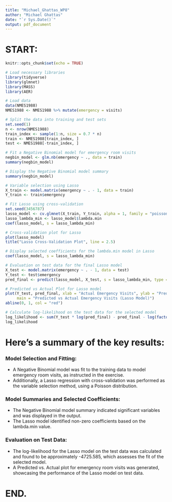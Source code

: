 ```yaml
---
title: "Michael_Ghattas_WP8"
author: "Michael Ghattas"
date: "`r Sys.Date()`"
output: pdf_document
---
```


# START:

```r
knitr::opts_chunk$set(echo = TRUE)

# Load necessary libraries
library(tidyverse)
library(glmnet)
library(MASS)
library(AER)
```

```r
# Load data
data(NMES1988)
NMES1988 <- NMES1988 %>% mutate(emergency = visits)

# Split the data into training and test sets
set.seed(1)
n <- nrow(NMES1988)
train_index <- sample(1:n, size = 0.7 * n)
train <- NMES1988[train_index, ]
test <- NMES1988[-train_index, ]
```

```r
# Fit a Negative Binomial model for emergency room visits
negbin_model <- glm.nb(emergency ~ ., data = train)
summary(negbin_model)

# Display the Negative Binomial model summary
summary(negbin_model)
```

```r
# Variable selection using Lasso
X_train <- model.matrix(emergency ~ . - 1, data = train)
Y_train <- train$emergency

# Fit Lasso using cross-validation
set.seed(3456787)
lasso_model <- cv.glmnet(X_train, Y_train, alpha = 1, family = "poisson")
lasso_lambda_min <- lasso_model$lambda.min
coef(lasso_model, s = lasso_lambda_min)
```

```r
# Cross-validation plot for Lasso
plot(lasso_model)
title("Lasso Cross-Validation Plot", line = 2.5)

# Display selected coefficients for the lambda.min model in Lasso
coef(lasso_model, s = lasso_lambda_min)

# Evaluation on test data for the final Lasso model
X_test <- model.matrix(emergency ~ . - 1, data = test)
Y_test <- test$emergency
pred_final <- predict(lasso_model, X_test, s = lasso_lambda_min, type = "response")

# Predicted vs Actual Plot for Lasso model
plot(Y_test, pred_final, xlab = "Actual Emergency Visits", ylab = "Predicted Emergency Visits",
     main = "Predicted vs Actual Emergency Visits (Lasso Model)")
abline(0, 1, col = "red")
```

```r
# Calculate log-likelihood on the test data for the selected model
log_likelihood <- sum(Y_test * log(pred_final) - pred_final - log(factorial(Y_test)))
log_likelihood
```

# Here’s a summary of the key results:

### Model Selection and Fitting:
  - A Negative Binomial model was fit to the training data to model emergency room visits, as instructed in the exercise.
  - Additionally, a Lasso regression with cross-validation was performed as the variable selection method, using a Poisson distribution.

### Model Summaries and Selected Coefficients:
  - The Negative Binomial model summary indicated significant variables and was displayed in the output.
  - The Lasso model identified non-zero coefficients based on the lambda.min value.

### Evaluation on Test Data:
  - The log-likelihood for the Lasso model on the test data was calculated and found to be approximately -4725.585, which assesses the fit of the selected model.
  - A Predicted vs. Actual plot for emergency room visits was generated, showcasing the performance of the Lasso model on test data.

# END.